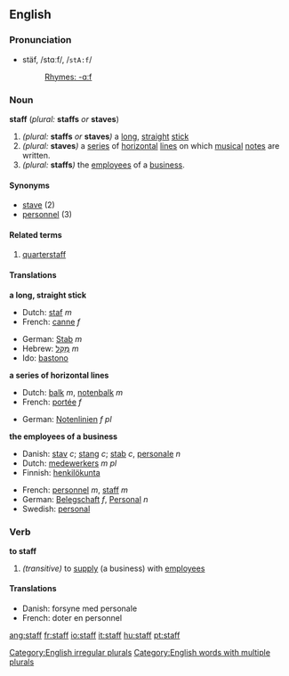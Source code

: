 ==English==
===Pronunciation===
*stäf, /stɑːf/, /<tt>stA:f</tt>/
*:[[Rhymes:English:-ɑːf|Rhymes: -ɑːf]]
<!-- is there also an -æf pronunciation? -->

===Noun===
'''staff''' (''plural:'' '''staffs''' ''or'' '''staves''') 

#''(plural:'' '''staffs''' ''or'' '''staves''''')''  a [[long]], [[straight]] [[stick]]
#''(plural:'' '''staves''''')'' a [[series]] of [[horizontal]] [[line]]s on which [[music]]al [[note]]s are written.
#''(plural:'' '''staffs''''')'' the [[employee]]s of a [[business]].

====Synonyms====
*[[stave]] (2)
*[[personnel]] (3)

====Related terms====
#[[quarterstaff]]

====Translations====
'''a long, straight stick'''
{{top}}
*Dutch: [[staf]] ''m''
*French: [[canne]] ''f''
{{mid}}
*German: [[Stab]] ''m''
*Hebrew: [[מקל|מַקֵּל]] ''m''
*Ido: [[bastono]]
{{bottom}}

'''a series of horizontal lines'''
{{top}}
*Dutch: [[balk]] ''m'', [[notenbalk]] ''m''
*French: [[portée]] ''f''
{{mid}}
*German: [[Notenlinien]] ''f'' ''pl''
{{bottom}}

'''the employees of a business'''
{{top}}
*Danish: [[stav]] ''c''; [[stang]] ''c''; [[stab]] ''c'', [[personale]] ''n''
*Dutch: [[medewerkers]] ''m'' ''pl''
*Finnish: [[henkilökunta]]
{{mid}}
*French: [[personnel]] ''m'', [[staff#French|staff]] ''m''
*German: [[Belegschaft]] ''f'', [[Personal]] ''n''
*Swedish: [[personal]]
{{bottom}}

===Verb===
'''to staff'''

#''(transitive)'' to [[supply]] (a business) with [[employee]]s

====Translations====
*Danish: forsyne med personale
*French: doter en personnel

[[Category:English irregular plurals]]
[[Category:English words with multiple plurals]]

[[ang:staff]]
[[fr:staff]]
[[io:staff]]
[[it:staff]]
[[hu:staff]]
[[pt:staff]]